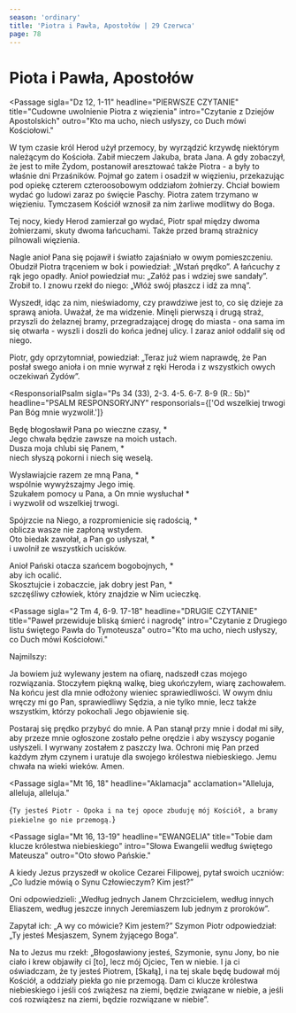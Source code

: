 ```yaml
---
season: 'ordinary'
title: 'Piotra i Pawła, Apostołów | 29 Czerwca'
page: 78
---
```


# Piota i Pawła, Apostołów

<Passage
  sigla="Dz 12, 1-11"
  headline="PIERWSZE CZYTANIE"
  title="Cudowne uwolnienie Piotra z więzienia"
  intro="Czytanie z Dziejów Apostolskich"
  outro="Kto ma ucho, niech usłyszy, co Duch mówi Kościołowi."
>
  <p>W tym czasie król Herod użył przemocy, by wyrządzić krzywdę niektórym należącym do Kościoła. Zabił mieczem Jakuba, brata Jana. A gdy zobaczył, że jest to miłe Żydom, postanowił aresztować także Piotra - a były to właśnie dni Przaśników. Pojmał go zatem i osadził w więzieniu, przekazując pod opiekę czterem czteroosobowym oddziałom żołnierzy. Chciał bowiem wydać go ludowi zaraz po święcie Paschy. Piotra zatem trzymano w więzieniu. Tymczasem Kościół wznosił za nim żarliwe modlitwy do Boga.</p>
  <p>Tej nocy, kiedy Herod zamierzał go wydać, Piotr spał między dwoma żołnierzami, skuty dwoma łańcuchami. Także przed bramą strażnicy pilnowali więzienia.</p>
  <p>Nagle anioł Pana się pojawił i światło zajaśniało w owym pomieszczeniu. Obudził Piotra trąceniem w bok i powiedział: „Wstań prędko”. A łańcuchy z rąk jego opadły. Anioł powiedział mu: „Załóż pas i wdziej swe sandały”. Zrobił to. I znowu rzekł do niego: „Włóż swój płaszcz i idź za mną”.</p>
  <p>Wyszedł, idąc za nim, nieświadomy, czy prawdziwe jest to, co się dzieje za sprawą anioła. Uważał, że ma widzenie. Minęli pierwszą i drugą straż, przyszli do żelaznej bramy, przegradzającej drogę do miasta - ona sama im się otwarła - wyszli i doszli do końca jednej ulicy. I zaraz anioł oddalił się od niego.</p>
  <p>Piotr, gdy oprzytomniał, powiedział: „Teraz już wiem naprawdę, że Pan posłał swego anioła i on mnie wyrwał z ręki Heroda i z wszystkich owych oczekiwań Żydów”.</p>
</Passage>

<ResponsorialPsalm
  sigla="Ps 34 (33), 2-3. 4-5. 6-7. 8-9 (R.: 5b)"
  headline="PSALM RESPONSORYJNY"
  responsorials={['Od wszelkiej trwogi Pan Bóg mnie wyzwolił.']}
>
  <p>Będę błogosławił Pana po wieczne czasy, *<br/>Jego chwała będzie zawsze na moich ustach.<br/>Dusza moja chlubi się Panem, *<br/>niech słyszą pokorni i niech się weselą.</p>
  <p>Wysławiajcie razem ze mną Pana, *<br/>wspólnie wywyższajmy Jego imię.<br/>Szukałem pomocy u Pana, a On mnie wysłuchał *<br/>i wyzwolił od wszelkiej trwogi.</p>
  <p>Spójrzcie na Niego, a rozpromienicie się radością, *<br/>oblicza wasze nie zapłoną wstydem.<br/>Oto biedak zawołał, a Pan go usłyszał, *<br/>i uwolnił ze wszystkich ucisków.</p>
  <p>Anioł Pański otacza szańcem bogobojnych, *<br/>aby ich ocalić.<br/>Skosztujcie i zobaczcie, jak dobry jest Pan, *<br/>szczęśliwy człowiek, który znajdzie w Nim ucieczkę.</p>
</ResponsorialPsalm>

<Passage
  sigla="2 Tm 4, 6-9. 17-18"
  headline="DRUGIE CZYTANIE"
  title="Paweł przewiduje bliską śmierć i nagrodę"
  intro="Czytanie z Drugiego listu świętego Pawła do Tymoteusza"
  outro="Kto ma ucho, niech usłyszy, co Duch mówi Kościołowi."
>
  <p>Najmilszy:</p>
  <p>Ja bowiem już wylewany jestem na ofiarę, nadszedł czas mojego rozwiązania. Stoczyłem piękną walkę, bieg ukończyłem, wiarę zachowałem. Na końcu jest dla mnie odłożony wieniec sprawiedliwości. W owym dniu wręczy mi go Pan, sprawiedliwy Sędzia, a nie tylko mnie, lecz także wszystkim, którzy pokochali Jego objawienie się.</p>
  <p>Postaraj się prędko przybyć do mnie. A Pan stanął przy mnie i dodał mi siły, aby przeze mnie ogłoszone zostało pełne orędzie i aby wszyscy poganie usłyszeli. I wyrwany zostałem z paszczy lwa. Ochroni mię Pan przed każdym złym czynem i uratuje dla swojego królestwa niebieskiego. Jemu chwała na wieki wieków. Amen.</p>
</Passage>

<Passage
  sigla="Mt 16, 18"
  headline="Aklamacja"
  acclamation="Alleluja, alleluja, alleluja."
>
  {`Ty jesteś Piotr - Opoka
i na tej opoce zbuduję mój Kościół,
a bramy piekielne go nie przemogą.`}
</Passage>

<Passage
  sigla="Mt 16, 13-19"
  headline="EWANGELIA"
  title="Tobie dam klucze królestwa niebieskiego"
  intro="Słowa Ewangelii według świętego Mateusza"
  outro="Oto słowo Pańskie."
>
  <p>A kiedy Jezus przyszedł w okolice Cezarei Filipowej, pytał swoich uczniów: „Co ludzie mówią o Synu Człowieczym? Kim jest?”</p>
  <p>Oni odpowiedzieli: „Według jednych Janem Chrzcicielem, według innych Eliaszem, według jeszcze innych Jeremiaszem lub jednym z proroków”.</p>
  <p>Zapytał ich: „A wy co mówicie? Kim jestem?” Szymon Piotr odpowiedział: „Ty jesteś Mesjaszem, Synem żyjącego Boga”.</p>
  <p>Na to Jezus mu rzekł: „Błogosławiony jesteś, Szymonie, synu Jony, bo nie ciało i krew objawiły ci [to], lecz mój Ojciec, Ten w niebie. I ja ci oświadczam, że ty jesteś Piotrem, [Skałą], i na tej skale będę budował mój Kościół, a oddziały piekła go nie przemogą. Dam ci klucze królestwa niebieskiego i jeśli coś zwiążesz na ziemi, będzie związane w niebie, a jeśli coś rozwiążesz na ziemi, będzie rozwiązane w niebie”.</p>
</Passage>
